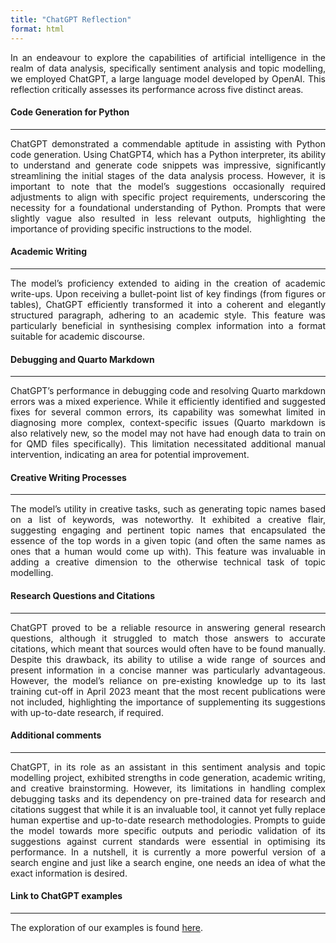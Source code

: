 ```yaml
---
title: "ChatGPT Reflection"
format: html
---
```

<div style="text-align: justify"> 

In an endeavour to explore the capabilities of artificial intelligence in the realm of data analysis, specifically sentiment analysis and topic modelling, we employed ChatGPT, a large language model developed by OpenAI. This reflection critically assesses its performance across five distinct areas.

<h4>Code Generation for Python</h4>
<hr>
ChatGPT demonstrated a commendable aptitude in assisting with Python code generation. Using ChatGPT4, which has a Python interpreter, its ability to understand and generate code snippets was impressive, significantly streamlining the initial stages of the data analysis process. However, it is important to note that the model's suggestions occasionally required adjustments to align with specific project requirements, underscoring the necessity for a foundational understanding of Python. Prompts that were slightly vague also resulted in less relevant outputs, highlighting the importance of providing specific instructions to the model.

<h4>Academic Writing</h4>
<hr>
The model's proficiency extended to aiding in the creation of academic write-ups. Upon receiving a bullet-point list of key findings (from figures or tables), ChatGPT efficiently transformed it into a coherent and elegantly structured paragraph, adhering to an academic style. This feature was particularly beneficial in synthesising complex information into a format suitable for academic discourse.

<h4>Debugging and Quarto Markdown</h4>
<hr>
ChatGPT's performance in debugging code and resolving Quarto markdown errors was a mixed experience. While it efficiently identified and suggested fixes for several common errors, its capability was somewhat limited in diagnosing more complex, context-specific issues (Quarto markdown is also relatively new, so the model may not have had enough data to train on for QMD files specifically). This limitation necessitated additional manual intervention, indicating an area for potential improvement. 

<h4>Creative Writing Processes</h4>
<hr>
The model's utility in creative tasks, such as generating topic names based on a list of keywords, was noteworthy. It exhibited a creative flair, suggesting engaging and pertinent topic names that encapsulated the essence of the top words in a given topic (and often the same names as ones that a human would come up with). This feature was invaluable in adding a creative dimension to the otherwise technical task of topic modelling.

<h4>Research Questions and Citations</h4>
<hr>
ChatGPT proved to be a reliable resource in answering general research questions, although it struggled to match those answers to accurate citations, which meant that sources would often have to be found manually. Despite this drawback, its ability to utilise a wide range of sources and present information in a concise manner was particularly advantageous. However, the model's reliance on pre-existing knowledge up to its last training cut-off in April 2023 meant that the most recent publications were not included, highlighting the importance of supplementing its suggestions with up-to-date research, if required.

<h4>Additional comments</h4>
<hr>
ChatGPT, in its role as an assistant in this sentiment analysis and topic modelling project, exhibited strengths in code generation, academic writing, and creative brainstorming. However, its limitations in handling complex debugging tasks and its dependency on pre-trained data for research and citations suggest that while it is an invaluable tool, it cannot yet fully replace human expertise and up-to-date research methodologies. Prompts to guide the model towards more specific outputs and periodic validation of its suggestions against current standards were essential in optimising its performance. In a nutshell, it is currently a more powerful version of a search engine and just like a search engine, one needs an idea of what the exact information is desired.

<h4>Link to ChatGPT examples</h4>
<hr>
The exploration of our examples is found [here](https://chat.openai.com/share/2947cb96-db68-4ddc-bf15-9301d77a524c).


</div> 